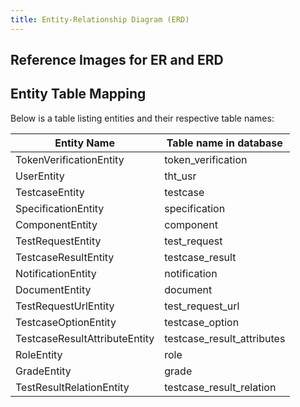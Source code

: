 ```yaml
---
title: Entity-Relationship Diagram (ERD)
---
```



## Reference Images for ER and ERD


<ImageViewer src={EntityDiagram} />
<ImageViewer src={THTERD} />

## Entity Table Mapping

Below is a table listing entities and their respective table names:

| Entity Name                     | Table name in database          |
|---------------------------------|---------------------------------|
| TokenVerificationEntity         | token_verification              |
| UserEntity                      | tht_usr                         |
| TestcaseEntity                  | testcase                        |
| SpecificationEntity             | specification                   |
| ComponentEntity                 | component                       |
| TestRequestEntity               | test_request                    |
| TestcaseResultEntity            | testcase_result                 |
| NotificationEntity              | notification                    |
| DocumentEntity                  | document                        |
| TestRequestUrlEntity            | test_request_url                |
| TestcaseOptionEntity            | testcase_option                 |
| TestcaseResultAttributeEntity   | testcase_result_attributes      |
| RoleEntity                      | role                            |
| GradeEntity                     | grade                           |
| TestResultRelationEntity        | testcase_result_relation        |
